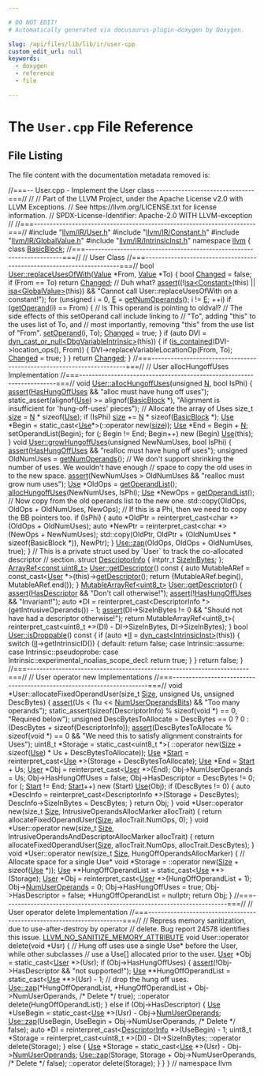 ```yaml
---

# DO NOT EDIT!
# Automatically generated via docusaurus-plugin-doxygen by Doxygen.

slug: /api/files/lib/lib/ir/user-cpp
custom_edit_url: null
keywords:
  - doxygen
  - reference
  - file

---
```





# The `User.cpp` File Reference

<DoxygenPage pluginConfig={pluginConfig}>




## File Listing

The file content with the documentation metadata removed is:

<ProgramListing>

<Link id="l00001" /><CodeLine lineNumber="1"><Highlight kind="comment">//===-- User.cpp - Implement the User class -------------------------------===//</Highlight><Highlight kind="normal"></Highlight></CodeLine>
<Link id="l00002" /><CodeLine lineNumber="2"><Highlight kind="normal"></Highlight><Highlight kind="comment">//</Highlight><Highlight kind="normal"></Highlight></CodeLine>
<Link id="l00003" /><CodeLine lineNumber="3"><Highlight kind="normal"></Highlight><Highlight kind="comment">// Part of the LLVM Project, under the Apache License v2.0 with LLVM Exceptions.</Highlight><Highlight kind="normal"></Highlight></CodeLine>
<Link id="l00004" /><CodeLine lineNumber="4"><Highlight kind="normal"></Highlight><Highlight kind="comment">// See https://llvm.org/LICENSE.txt for license information.</Highlight><Highlight kind="normal"></Highlight></CodeLine>
<Link id="l00005" /><CodeLine lineNumber="5"><Highlight kind="normal"></Highlight><Highlight kind="comment">// SPDX-License-Identifier: Apache-2.0 WITH LLVM-exception</Highlight><Highlight kind="normal"></Highlight></CodeLine>
<Link id="l00006" /><CodeLine lineNumber="6"><Highlight kind="normal"></Highlight><Highlight kind="comment">//</Highlight><Highlight kind="normal"></Highlight></CodeLine>
<Link id="l00007" /><CodeLine lineNumber="7"><Highlight kind="normal"></Highlight><Highlight kind="comment">//===----------------------------------------------------------------------===//</Highlight><Highlight kind="normal"></Highlight></CodeLine>
<Link id="l00008" /><CodeLine lineNumber="8"><Highlight kind="normal"></Highlight></CodeLine>
<Link id="l00009" /><CodeLine lineNumber="9"><Highlight kind="normal"></Highlight><Highlight kind="preprocessor">#include &quot;<a href="/docs/api/files/include/include/llvm/include/llvm/ir/user-h">llvm/IR/User.h</a>&quot;</Highlight><Highlight kind="normal"></Highlight></CodeLine>
<Link id="l00010" /><CodeLine lineNumber="10"><Highlight kind="normal"></Highlight><Highlight kind="preprocessor">#include &quot;<a href="/docs/api/files/include/include/llvm/include/llvm/ir/constant-h">llvm/IR/Constant.h</a>&quot;</Highlight><Highlight kind="normal"></Highlight></CodeLine>
<Link id="l00011" /><CodeLine lineNumber="11"><Highlight kind="normal"></Highlight><Highlight kind="preprocessor">#include &quot;<a href="/docs/api/files/include/include/llvm/include/llvm/ir/globalvalue-h">llvm/IR/GlobalValue.h</a>&quot;</Highlight><Highlight kind="normal"></Highlight></CodeLine>
<Link id="l00012" /><CodeLine lineNumber="12"><Highlight kind="normal"></Highlight><Highlight kind="preprocessor">#include &quot;<a href="/docs/api/files/include/include/llvm/include/llvm/ir/intrinsicinst-h">llvm/IR/IntrinsicInst.h</a>&quot;</Highlight><Highlight kind="normal"></Highlight></CodeLine>
<Link id="l00013" /><CodeLine lineNumber="13"><Highlight kind="normal"></Highlight></CodeLine>
<Link id="l00014" /><CodeLine lineNumber="14"><Highlight kind="normal"></Highlight><Highlight kind="keyword">namespace </Highlight><Highlight kind="normal"><a href="/docs/api/namespaces/llvm">llvm</a> &#123;</Highlight></CodeLine>
<Link id="l00015" /><CodeLine lineNumber="15"><Highlight kind="normal"></Highlight><Highlight kind="keyword">class </Highlight><Highlight kind="normal"><a href="/docs/api/classes/llvm/basicblock">BasicBlock</a>;</Highlight></CodeLine>
<Link id="l00016" /><CodeLine lineNumber="16"><Highlight kind="normal"></Highlight></CodeLine>
<Link id="l00017" /><CodeLine lineNumber="17"><Highlight kind="normal"></Highlight><Highlight kind="comment">//===----------------------------------------------------------------------===//</Highlight><Highlight kind="normal"></Highlight></CodeLine>
<Link id="l00018" /><CodeLine lineNumber="18"><Highlight kind="normal"></Highlight><Highlight kind="comment">//                                 User Class</Highlight><Highlight kind="normal"></Highlight></CodeLine>
<Link id="l00019" /><CodeLine lineNumber="19"><Highlight kind="normal"></Highlight><Highlight kind="comment">//===----------------------------------------------------------------------===//</Highlight><Highlight kind="normal"></Highlight></CodeLine>
<Link id="l00020" /><CodeLine lineNumber="20"><Highlight kind="normal"></Highlight></CodeLine>
<Link id="l00021" /><CodeLine lineNumber="21"><Highlight kind="normal"></Highlight><Highlight kind="keywordtype">bool</Highlight><Highlight kind="normal"> <a href="/docs/api/classes/llvm/user/#a1600c7959045cb6b6a5f5a1d427ec67e">User::replaceUsesOfWith</a>(<a href="/docs/api/classes/llvm/value">Value</a> &#42;From, <a href="/docs/api/classes/llvm/value">Value</a> &#42;To) &#123;</Highlight></CodeLine>
<Link id="l00022" /><CodeLine lineNumber="22"><Highlight kind="normal">  </Highlight><Highlight kind="keywordtype">bool</Highlight><Highlight kind="normal"> <a href="/docs/api/groups/arcopt/#gaa57b1a4e6a1c79233913139635169cf1">Changed</a> = </Highlight><Highlight kind="keyword">false</Highlight><Highlight kind="normal">;</Highlight></CodeLine>
<Link id="l00023" /><CodeLine lineNumber="23"><Highlight kind="normal">  </Highlight><Highlight kind="keywordflow">if</Highlight><Highlight kind="normal"> (From == To) </Highlight><Highlight kind="keywordflow">return</Highlight><Highlight kind="normal"> <a href="/docs/api/groups/arcopt/#gaa57b1a4e6a1c79233913139635169cf1">Changed</a>;   </Highlight><Highlight kind="comment">// Duh what?</Highlight><Highlight kind="normal"></Highlight></CodeLine>
<Link id="l00024" /><CodeLine lineNumber="24"><Highlight kind="normal"></Highlight></CodeLine>
<Link id="l00025" /><CodeLine lineNumber="25"><Highlight kind="normal">  <a href="/docs/api/files/lib/lib/target/lib/target/amdgpu/silowercontrolflow-cpp/#a4868c5d81c5ccc98c47aeab6244346a0">assert</a>((!<a href="/docs/api/namespaces/llvm/#a92ca992e52dddc420f4b069cae06dfbe">isa&lt;Constant&gt;</a>(</Highlight><Highlight kind="keyword">this</Highlight><Highlight kind="normal">) || <a href="/docs/api/namespaces/llvm/#a92ca992e52dddc420f4b069cae06dfbe">isa&lt;GlobalValue&gt;</a>(</Highlight><Highlight kind="keyword">this</Highlight><Highlight kind="normal">)) &amp;&amp;</Highlight></CodeLine>
<Link id="l00026" /><CodeLine lineNumber="26"><Highlight kind="normal">         </Highlight><Highlight kind="stringliteral">&quot;Cannot call User::replaceUsesOfWith on a constant!&quot;</Highlight><Highlight kind="normal">);</Highlight></CodeLine>
<Link id="l00027" /><CodeLine lineNumber="27"><Highlight kind="normal"></Highlight></CodeLine>
<Link id="l00028" /><CodeLine lineNumber="28"><Highlight kind="normal">  </Highlight><Highlight kind="keywordflow">for</Highlight><Highlight kind="normal"> (</Highlight><Highlight kind="keywordtype">unsigned</Highlight><Highlight kind="normal"> i = 0, <a href="/docs/api/files/lib/lib/ir/builtingcs-cpp/#abb2b3a60ccc38a28239e19a1646e0c8a">E</a> = <a href="/docs/api/classes/llvm/user/#addec638786f763d967811b45cb662f1f">getNumOperands</a>(); i != <a href="/docs/api/files/lib/lib/ir/builtingcs-cpp/#abb2b3a60ccc38a28239e19a1646e0c8a">E</a>; ++i)</Highlight></CodeLine>
<Link id="l00029" /><CodeLine lineNumber="29"><Highlight kind="normal">    </Highlight><Highlight kind="keywordflow">if</Highlight><Highlight kind="normal"> (<a href="/docs/api/classes/llvm/user/#aa0a2cb1582d1cec317bd205085469ca1">getOperand</a>(i) == From) &#123;  </Highlight><Highlight kind="comment">// Is This operand is pointing to oldval?</Highlight><Highlight kind="normal"></Highlight></CodeLine>
<Link id="l00030" /><CodeLine lineNumber="30"><Highlight kind="normal">      </Highlight><Highlight kind="comment">// The side effects of this setOperand call include linking to</Highlight><Highlight kind="normal"></Highlight></CodeLine>
<Link id="l00031" /><CodeLine lineNumber="31"><Highlight kind="normal">      </Highlight><Highlight kind="comment">// &quot;To&quot;, adding &quot;this&quot; to the uses list of To, and</Highlight><Highlight kind="normal"></Highlight></CodeLine>
<Link id="l00032" /><CodeLine lineNumber="32"><Highlight kind="normal">      </Highlight><Highlight kind="comment">// most importantly, removing &quot;this&quot; from the use list of &quot;From&quot;.</Highlight><Highlight kind="normal"></Highlight></CodeLine>
<Link id="l00033" /><CodeLine lineNumber="33"><Highlight kind="normal">      <a href="/docs/api/classes/llvm/user/#a5fa9b8e1842b354f64c1ba6be0a4a17f">setOperand</a>(i, To);</Highlight></CodeLine>
<Link id="l00034" /><CodeLine lineNumber="34"><Highlight kind="normal">      <a href="/docs/api/groups/arcopt/#gaa57b1a4e6a1c79233913139635169cf1">Changed</a> = </Highlight><Highlight kind="keyword">true</Highlight><Highlight kind="normal">;</Highlight></CodeLine>
<Link id="l00035" /><CodeLine lineNumber="35"><Highlight kind="normal">    &#125;</Highlight></CodeLine>
<Link id="l00036" /><CodeLine lineNumber="36"><Highlight kind="normal">  </Highlight><Highlight kind="keywordflow">if</Highlight><Highlight kind="normal"> (</Highlight><Highlight kind="keyword">auto</Highlight><Highlight kind="normal"> DVI = <a href="/docs/api/namespaces/llvm/#a5f6182886dc2f96c204299e92c1565d5">dyn&#95;cast&#95;or&#95;null&lt;DbgVariableIntrinsic&gt;</a>(</Highlight><Highlight kind="keyword">this</Highlight><Highlight kind="normal">)) &#123;</Highlight></CodeLine>
<Link id="l00037" /><CodeLine lineNumber="37"><Highlight kind="normal">    </Highlight><Highlight kind="keywordflow">if</Highlight><Highlight kind="normal"> (<a href="/docs/api/namespaces/llvm/#acd1cd968cb420c82d70926920fcdc7d7">is&#95;contained</a>(DVI-&gt;location&#95;ops(), From)) &#123;</Highlight></CodeLine>
<Link id="l00038" /><CodeLine lineNumber="38"><Highlight kind="normal">      DVI-&gt;replaceVariableLocationOp(From, To);</Highlight></CodeLine>
<Link id="l00039" /><CodeLine lineNumber="39"><Highlight kind="normal">      <a href="/docs/api/groups/arcopt/#gaa57b1a4e6a1c79233913139635169cf1">Changed</a> = </Highlight><Highlight kind="keyword">true</Highlight><Highlight kind="normal">;</Highlight></CodeLine>
<Link id="l00040" /><CodeLine lineNumber="40"><Highlight kind="normal">    &#125;</Highlight></CodeLine>
<Link id="l00041" /><CodeLine lineNumber="41"><Highlight kind="normal">  &#125;</Highlight></CodeLine>
<Link id="l00042" /><CodeLine lineNumber="42"><Highlight kind="normal"></Highlight></CodeLine>
<Link id="l00043" /><CodeLine lineNumber="43"><Highlight kind="normal">  </Highlight><Highlight kind="keywordflow">return</Highlight><Highlight kind="normal"> <a href="/docs/api/groups/arcopt/#gaa57b1a4e6a1c79233913139635169cf1">Changed</a>;</Highlight></CodeLine>
<Link id="l00044" /><CodeLine lineNumber="44"><Highlight kind="normal">&#125;</Highlight></CodeLine>
<Link id="l00045" /><CodeLine lineNumber="45"><Highlight kind="normal"></Highlight></CodeLine>
<Link id="l00046" /><CodeLine lineNumber="46"><Highlight kind="normal"></Highlight><Highlight kind="comment">//===----------------------------------------------------------------------===//</Highlight><Highlight kind="normal"></Highlight></CodeLine>
<Link id="l00047" /><CodeLine lineNumber="47"><Highlight kind="normal"></Highlight><Highlight kind="comment">//                         User allocHungoffUses Implementation</Highlight><Highlight kind="normal"></Highlight></CodeLine>
<Link id="l00048" /><CodeLine lineNumber="48"><Highlight kind="normal"></Highlight><Highlight kind="comment">//===----------------------------------------------------------------------===//</Highlight><Highlight kind="normal"></Highlight></CodeLine>
<Link id="l00049" /><CodeLine lineNumber="49"><Highlight kind="normal"></Highlight></CodeLine>
<Link id="l00050" /><CodeLine lineNumber="50"><Highlight kind="normal"></Highlight><Highlight kind="keywordtype">void</Highlight><Highlight kind="normal"> <a href="/docs/api/classes/llvm/user/#a1f1febd65726339f65bf604c66f908c0">User::allocHungoffUses</a>(</Highlight><Highlight kind="keywordtype">unsigned</Highlight><Highlight kind="normal"> <a href="/docs/api/files/lib/lib/support/regcomp-c/#a0240ac851181b84ac374872dc5434ee4">N</a>, </Highlight><Highlight kind="keywordtype">bool</Highlight><Highlight kind="normal"> IsPhi) &#123;</Highlight></CodeLine>
<Link id="l00051" /><CodeLine lineNumber="51"><Highlight kind="normal">  <a href="/docs/api/files/lib/lib/target/lib/target/amdgpu/silowercontrolflow-cpp/#a4868c5d81c5ccc98c47aeab6244346a0">assert</a>(<a href="/docs/api/classes/llvm/value/#abe68086704afcf3325b6b9b14ca4b625">HasHungOffUses</a> &amp;&amp; </Highlight><Highlight kind="stringliteral">&quot;alloc must have hung off uses&quot;</Highlight><Highlight kind="normal">);</Highlight></CodeLine>
<Link id="l00052" /><CodeLine lineNumber="52"><Highlight kind="normal"></Highlight></CodeLine>
<Link id="l00053" /><CodeLine lineNumber="53"><Highlight kind="normal">  </Highlight><Highlight kind="keyword">static&#95;assert</Highlight><Highlight kind="normal">(</Highlight><Highlight kind="keyword">alignof</Highlight><Highlight kind="normal">(<a href="/docs/api/namespaces/llvm/rdf/#abd774f5d3a81e00ffb690f4f5c0c82cf">Use</a>) &gt;= </Highlight><Highlight kind="keyword">alignof</Highlight><Highlight kind="normal">(<a href="/docs/api/namespaces/llvm/isd/#a22ea9cec080dd5f4f47ba234c2f59110a8472e46f9e4db168c5610ecdfb05dbaf">BasicBlock</a> &#42;),</Highlight></CodeLine>
<Link id="l00054" /><CodeLine lineNumber="54"><Highlight kind="normal">                </Highlight><Highlight kind="stringliteral">&quot;Alignment is insufficient for &#39;hung-off-uses&#39; pieces&quot;</Highlight><Highlight kind="normal">);</Highlight></CodeLine>
<Link id="l00055" /><CodeLine lineNumber="55"><Highlight kind="normal"></Highlight></CodeLine>
<Link id="l00056" /><CodeLine lineNumber="56"><Highlight kind="normal">  </Highlight><Highlight kind="comment">// Allocate the array of Uses</Highlight><Highlight kind="normal"></Highlight></CodeLine>
<Link id="l00057" /><CodeLine lineNumber="57"><Highlight kind="normal">  </Highlight><Highlight kind="keywordtype">size&#95;t</Highlight><Highlight kind="normal"> <a href="/docs/api/files/lib/lib/target/lib/target/nvptx/nvvmreflect-cpp/#ac934769d93af95250952646a3829df4c">size</a> = <a href="/docs/api/files/lib/lib/support/regcomp-c/#a0240ac851181b84ac374872dc5434ee4">N</a> &#42; </Highlight><Highlight kind="keyword">sizeof</Highlight><Highlight kind="normal">(<a href="/docs/api/namespaces/llvm/rdf/#abd774f5d3a81e00ffb690f4f5c0c82cf">Use</a>);</Highlight></CodeLine>
<Link id="l00058" /><CodeLine lineNumber="58"><Highlight kind="normal">  </Highlight><Highlight kind="keywordflow">if</Highlight><Highlight kind="normal"> (IsPhi)</Highlight></CodeLine>
<Link id="l00059" /><CodeLine lineNumber="59"><Highlight kind="normal">    <a href="/docs/api/files/lib/lib/target/lib/target/nvptx/nvvmreflect-cpp/#ac934769d93af95250952646a3829df4c">size</a> += <a href="/docs/api/files/lib/lib/support/regcomp-c/#a0240ac851181b84ac374872dc5434ee4">N</a> &#42; </Highlight><Highlight kind="keyword">sizeof</Highlight><Highlight kind="normal">(<a href="/docs/api/namespaces/llvm/isd/#a22ea9cec080dd5f4f47ba234c2f59110a8472e46f9e4db168c5610ecdfb05dbaf">BasicBlock</a> &#42;);</Highlight></CodeLine>
<Link id="l00060" /><CodeLine lineNumber="60"><Highlight kind="normal">  <a href="/docs/api/namespaces/llvm/rdf/#abd774f5d3a81e00ffb690f4f5c0c82cf">Use</a> &#42;Begin = </Highlight><Highlight kind="keyword">static&#95;cast&lt;</Highlight><Highlight kind="normal"><a href="/docs/api/namespaces/llvm/rdf/#abd774f5d3a81e00ffb690f4f5c0c82cf">Use</a>&#42;</Highlight><Highlight kind="keyword">&gt;</Highlight><Highlight kind="normal">(::operator </Highlight><Highlight kind="keyword">new</Highlight><Highlight kind="normal">(<a href="/docs/api/files/lib/lib/target/lib/target/nvptx/nvvmreflect-cpp/#ac934769d93af95250952646a3829df4c">size</a>));</Highlight></CodeLine>
<Link id="l00061" /><CodeLine lineNumber="61"><Highlight kind="normal">  <a href="/docs/api/namespaces/llvm/rdf/#abd774f5d3a81e00ffb690f4f5c0c82cf">Use</a> &#42;End = Begin + <a href="/docs/api/files/lib/lib/support/regcomp-c/#a0240ac851181b84ac374872dc5434ee4">N</a>;</Highlight></CodeLine>
<Link id="l00062" /><CodeLine lineNumber="62"><Highlight kind="normal">  setOperandList(Begin);</Highlight></CodeLine>
<Link id="l00063" /><CodeLine lineNumber="63"><Highlight kind="normal">  </Highlight><Highlight kind="keywordflow">for</Highlight><Highlight kind="normal"> (; Begin != End; Begin++)</Highlight></CodeLine>
<Link id="l00064" /><CodeLine lineNumber="64"><Highlight kind="normal">    </Highlight><Highlight kind="keyword">new</Highlight><Highlight kind="normal"> (Begin) <a href="/docs/api/namespaces/llvm/rdf/#abd774f5d3a81e00ffb690f4f5c0c82cf">Use</a>(</Highlight><Highlight kind="keyword">this</Highlight><Highlight kind="normal">);</Highlight></CodeLine>
<Link id="l00065" /><CodeLine lineNumber="65"><Highlight kind="normal">&#125;</Highlight></CodeLine>
<Link id="l00066" /><CodeLine lineNumber="66"><Highlight kind="normal"></Highlight></CodeLine>
<Link id="l00067" /><CodeLine lineNumber="67"><Highlight kind="normal"></Highlight><Highlight kind="keywordtype">void</Highlight><Highlight kind="normal"> <a href="/docs/api/classes/llvm/user/#af834e5d5dd096241c0bcc01c5a9c0902">User::growHungoffUses</a>(</Highlight><Highlight kind="keywordtype">unsigned</Highlight><Highlight kind="normal"> NewNumUses, </Highlight><Highlight kind="keywordtype">bool</Highlight><Highlight kind="normal"> IsPhi) &#123;</Highlight></CodeLine>
<Link id="l00068" /><CodeLine lineNumber="68"><Highlight kind="normal">  <a href="/docs/api/files/lib/lib/target/lib/target/amdgpu/silowercontrolflow-cpp/#a4868c5d81c5ccc98c47aeab6244346a0">assert</a>(<a href="/docs/api/classes/llvm/value/#abe68086704afcf3325b6b9b14ca4b625">HasHungOffUses</a> &amp;&amp; </Highlight><Highlight kind="stringliteral">&quot;realloc must have hung off uses&quot;</Highlight><Highlight kind="normal">);</Highlight></CodeLine>
<Link id="l00069" /><CodeLine lineNumber="69"><Highlight kind="normal"></Highlight></CodeLine>
<Link id="l00070" /><CodeLine lineNumber="70"><Highlight kind="normal">  </Highlight><Highlight kind="keywordtype">unsigned</Highlight><Highlight kind="normal"> OldNumUses = <a href="/docs/api/classes/llvm/user/#addec638786f763d967811b45cb662f1f">getNumOperands</a>();</Highlight></CodeLine>
<Link id="l00071" /><CodeLine lineNumber="71"><Highlight kind="normal"></Highlight></CodeLine>
<Link id="l00072" /><CodeLine lineNumber="72"><Highlight kind="normal">  </Highlight><Highlight kind="comment">// We don&#39;t support shrinking the number of uses.  We wouldn&#39;t have enough</Highlight><Highlight kind="normal"></Highlight></CodeLine>
<Link id="l00073" /><CodeLine lineNumber="73"><Highlight kind="normal">  </Highlight><Highlight kind="comment">// space to copy the old uses in to the new space.</Highlight><Highlight kind="normal"></Highlight></CodeLine>
<Link id="l00074" /><CodeLine lineNumber="74"><Highlight kind="normal">  <a href="/docs/api/files/lib/lib/target/lib/target/amdgpu/silowercontrolflow-cpp/#a4868c5d81c5ccc98c47aeab6244346a0">assert</a>(NewNumUses &gt; OldNumUses &amp;&amp; </Highlight><Highlight kind="stringliteral">&quot;realloc must grow num uses&quot;</Highlight><Highlight kind="normal">);</Highlight></CodeLine>
<Link id="l00075" /><CodeLine lineNumber="75"><Highlight kind="normal"></Highlight></CodeLine>
<Link id="l00076" /><CodeLine lineNumber="76"><Highlight kind="normal">  <a href="/docs/api/namespaces/llvm/rdf/#abd774f5d3a81e00ffb690f4f5c0c82cf">Use</a> &#42;OldOps = <a href="/docs/api/classes/llvm/user/#a024c7e10ce431a93ffdb4e5e6401e0be">getOperandList</a>();</Highlight></CodeLine>
<Link id="l00077" /><CodeLine lineNumber="77"><Highlight kind="normal">  <a href="/docs/api/classes/llvm/user/#a1f1febd65726339f65bf604c66f908c0">allocHungoffUses</a>(NewNumUses, IsPhi);</Highlight></CodeLine>
<Link id="l00078" /><CodeLine lineNumber="78"><Highlight kind="normal">  <a href="/docs/api/namespaces/llvm/rdf/#abd774f5d3a81e00ffb690f4f5c0c82cf">Use</a> &#42;NewOps = <a href="/docs/api/classes/llvm/user/#a024c7e10ce431a93ffdb4e5e6401e0be">getOperandList</a>();</Highlight></CodeLine>
<Link id="l00079" /><CodeLine lineNumber="79"><Highlight kind="normal"></Highlight></CodeLine>
<Link id="l00080" /><CodeLine lineNumber="80"><Highlight kind="normal">  </Highlight><Highlight kind="comment">// Now copy from the old operands list to the new one.</Highlight><Highlight kind="normal"></Highlight></CodeLine>
<Link id="l00081" /><CodeLine lineNumber="81"><Highlight kind="normal">  std::copy(OldOps, OldOps + OldNumUses, NewOps);</Highlight></CodeLine>
<Link id="l00082" /><CodeLine lineNumber="82"><Highlight kind="normal"></Highlight></CodeLine>
<Link id="l00083" /><CodeLine lineNumber="83"><Highlight kind="normal">  </Highlight><Highlight kind="comment">// If this is a Phi, then we need to copy the BB pointers too.</Highlight><Highlight kind="normal"></Highlight></CodeLine>
<Link id="l00084" /><CodeLine lineNumber="84"><Highlight kind="normal">  </Highlight><Highlight kind="keywordflow">if</Highlight><Highlight kind="normal"> (IsPhi) &#123;</Highlight></CodeLine>
<Link id="l00085" /><CodeLine lineNumber="85"><Highlight kind="normal">    </Highlight><Highlight kind="keyword">auto</Highlight><Highlight kind="normal"> &#42;OldPtr = </Highlight><Highlight kind="keyword">reinterpret&#95;cast&lt;</Highlight><Highlight kind="keywordtype">char</Highlight><Highlight kind="normal"> &#42;</Highlight><Highlight kind="keyword">&gt;</Highlight><Highlight kind="normal">(OldOps + OldNumUses);</Highlight></CodeLine>
<Link id="l00086" /><CodeLine lineNumber="86"><Highlight kind="normal">    </Highlight><Highlight kind="keyword">auto</Highlight><Highlight kind="normal"> &#42;NewPtr = </Highlight><Highlight kind="keyword">reinterpret&#95;cast&lt;</Highlight><Highlight kind="keywordtype">char</Highlight><Highlight kind="normal"> &#42;</Highlight><Highlight kind="keyword">&gt;</Highlight><Highlight kind="normal">(NewOps + NewNumUses);</Highlight></CodeLine>
<Link id="l00087" /><CodeLine lineNumber="87"><Highlight kind="normal">    std::copy(OldPtr, OldPtr + (OldNumUses &#42; </Highlight><Highlight kind="keyword">sizeof</Highlight><Highlight kind="normal">(BasicBlock &#42;)), NewPtr);</Highlight></CodeLine>
<Link id="l00088" /><CodeLine lineNumber="88"><Highlight kind="normal">  &#125;</Highlight></CodeLine>
<Link id="l00089" /><CodeLine lineNumber="89"><Highlight kind="normal">  <a href="/docs/api/classes/llvm/use/#a017fb8dfaf7591379bf7596ce0f196eb">Use::zap</a>(OldOps, OldOps + OldNumUses, </Highlight><Highlight kind="keyword">true</Highlight><Highlight kind="normal">);</Highlight></CodeLine>
<Link id="l00090" /><CodeLine lineNumber="90"><Highlight kind="normal">&#125;</Highlight></CodeLine>
<Link id="l00091" /><CodeLine lineNumber="91"><Highlight kind="normal"></Highlight></CodeLine>
<Link id="l00092" /><CodeLine lineNumber="92"><Highlight kind="normal"></Highlight></CodeLine>
<Link id="l00093" /><CodeLine lineNumber="93"><Highlight kind="normal"></Highlight><Highlight kind="comment">// This is a private struct used by &#96;User&#96; to track the co-allocated descriptor</Highlight><Highlight kind="normal"></Highlight></CodeLine>
<Link id="l00094" /><CodeLine lineNumber="94"><Highlight kind="normal"></Highlight><Highlight kind="comment">// section.</Highlight><Highlight kind="normal"></Highlight></CodeLine>
<Link id="l00095" /><CodeLine lineNumber="95"><Highlight kind="normal"></Highlight><Highlight kind="keyword">struct </Highlight><Highlight kind="normal"><a href="/docs/api/structs/llvm/descriptorinfo">DescriptorInfo</a> &#123;</Highlight></CodeLine>
<Link id="l00096" /><CodeLine lineNumber="96"><Highlight kind="normal">  intptr&#95;t <a href="/docs/api/structs/llvm/descriptorinfo/#a87112c664e8508aa7fca39c810cd4229">SizeInBytes</a>;</Highlight></CodeLine>
<Link id="l00097" /><CodeLine lineNumber="97"><Highlight kind="normal">&#125;;</Highlight></CodeLine>
<Link id="l00098" /><CodeLine lineNumber="98"><Highlight kind="normal"></Highlight></CodeLine>
<Link id="l00099" /><CodeLine lineNumber="99"><Highlight kind="normal"><a href="/docs/api/classes/llvm/arrayref">ArrayRef&lt;const uint8&#95;t&gt;</a> <a href="/docs/api/classes/llvm/user/#a0d4a83cd78f12aa1ab452c4d94b9cb7b">User::getDescriptor</a>()</Highlight><Highlight kind="keyword"> const </Highlight><Highlight kind="normal">&#123;</Highlight></CodeLine>
<Link id="l00100" /><CodeLine lineNumber="100"><Highlight kind="normal">  </Highlight><Highlight kind="keyword">auto</Highlight><Highlight kind="normal"> MutableARef = </Highlight><Highlight kind="keyword">const&#95;cast&lt;</Highlight><Highlight kind="normal"><a href="/docs/api/classes/llvm/user/#a282fa3e9586425313e0a954c18deee15">User</a> &#42;</Highlight><Highlight kind="keyword">&gt;</Highlight><Highlight kind="normal">(</Highlight><Highlight kind="keyword">this</Highlight><Highlight kind="normal">)-&gt;<a href="/docs/api/classes/llvm/user/#a0d4a83cd78f12aa1ab452c4d94b9cb7b">getDescriptor</a>();</Highlight></CodeLine>
<Link id="l00101" /><CodeLine lineNumber="101"><Highlight kind="normal">  </Highlight><Highlight kind="keywordflow">return</Highlight><Highlight kind="normal"> &#123;MutableARef.begin(), MutableARef.end()&#125;;</Highlight></CodeLine>
<Link id="l00102" /><CodeLine lineNumber="102"><Highlight kind="normal">&#125;</Highlight></CodeLine>
<Link id="l00103" /><CodeLine lineNumber="103"><Highlight kind="normal"></Highlight></CodeLine>
<Link id="l00104" /><CodeLine lineNumber="104"><Highlight kind="normal"><a href="/docs/api/classes/llvm/mutablearrayref">MutableArrayRef&lt;uint8&#95;t&gt;</a> <a href="/docs/api/classes/llvm/user/#a0d4a83cd78f12aa1ab452c4d94b9cb7b">User::getDescriptor</a>() &#123;</Highlight></CodeLine>
<Link id="l00105" /><CodeLine lineNumber="105"><Highlight kind="normal">  <a href="/docs/api/files/lib/lib/target/lib/target/amdgpu/silowercontrolflow-cpp/#a4868c5d81c5ccc98c47aeab6244346a0">assert</a>(<a href="/docs/api/classes/llvm/value/#ae534948f447c9e41a6890b01a8c13f0a">HasDescriptor</a> &amp;&amp; </Highlight><Highlight kind="stringliteral">&quot;Don&#39;t call otherwise!&quot;</Highlight><Highlight kind="normal">);</Highlight></CodeLine>
<Link id="l00106" /><CodeLine lineNumber="106"><Highlight kind="normal">  <a href="/docs/api/files/lib/lib/target/lib/target/amdgpu/silowercontrolflow-cpp/#a4868c5d81c5ccc98c47aeab6244346a0">assert</a>(!<a href="/docs/api/classes/llvm/value/#abe68086704afcf3325b6b9b14ca4b625">HasHungOffUses</a> &amp;&amp; </Highlight><Highlight kind="stringliteral">&quot;Invariant!&quot;</Highlight><Highlight kind="normal">);</Highlight></CodeLine>
<Link id="l00107" /><CodeLine lineNumber="107"><Highlight kind="normal"></Highlight></CodeLine>
<Link id="l00108" /><CodeLine lineNumber="108"><Highlight kind="normal">  </Highlight><Highlight kind="keyword">auto</Highlight><Highlight kind="normal"> &#42;DI = </Highlight><Highlight kind="keyword">reinterpret&#95;cast&lt;</Highlight><Highlight kind="normal">DescriptorInfo &#42;</Highlight><Highlight kind="keyword">&gt;</Highlight><Highlight kind="normal">(getIntrusiveOperands()) - 1;</Highlight></CodeLine>
<Link id="l00109" /><CodeLine lineNumber="109"><Highlight kind="normal">  <a href="/docs/api/files/lib/lib/target/lib/target/amdgpu/silowercontrolflow-cpp/#a4868c5d81c5ccc98c47aeab6244346a0">assert</a>(DI-&gt;SizeInBytes != 0 &amp;&amp; </Highlight><Highlight kind="stringliteral">&quot;Should not have had a descriptor otherwise!&quot;</Highlight><Highlight kind="normal">);</Highlight></CodeLine>
<Link id="l00110" /><CodeLine lineNumber="110"><Highlight kind="normal"></Highlight></CodeLine>
<Link id="l00111" /><CodeLine lineNumber="111"><Highlight kind="normal">  </Highlight><Highlight kind="keywordflow">return</Highlight><Highlight kind="normal"> MutableArrayRef&lt;uint8&#95;t&gt;(</Highlight></CodeLine>
<Link id="l00112" /><CodeLine lineNumber="112"><Highlight kind="normal">      </Highlight><Highlight kind="keyword">reinterpret&#95;cast&lt;</Highlight><Highlight kind="normal">uint8&#95;t &#42;</Highlight><Highlight kind="keyword">&gt;</Highlight><Highlight kind="normal">(DI) - DI-&gt;SizeInBytes, DI-&gt;SizeInBytes);</Highlight></CodeLine>
<Link id="l00113" /><CodeLine lineNumber="113"><Highlight kind="normal">&#125;</Highlight></CodeLine>
<Link id="l00114" /><CodeLine lineNumber="114"><Highlight kind="normal"></Highlight></CodeLine>
<Link id="l00115" /><CodeLine lineNumber="115"><Highlight kind="normal"></Highlight><Highlight kind="keywordtype">bool</Highlight><Highlight kind="normal"> <a href="/docs/api/classes/llvm/user/#af6a49991304b167c94f4a9756d3fd48f">User::isDroppable</a>()</Highlight><Highlight kind="keyword"> const </Highlight><Highlight kind="normal">&#123;</Highlight></CodeLine>
<Link id="l00116" /><CodeLine lineNumber="116"><Highlight kind="normal">  </Highlight><Highlight kind="keywordflow">if</Highlight><Highlight kind="normal"> (</Highlight><Highlight kind="keyword">auto</Highlight><Highlight kind="normal"> &#42;<a href="/docs/api/files/lib/lib/target/lib/target/nvptx/nvvmintrrange-cpp/#ac5804672fc0850438d63caec770647f8">II</a> = <a href="/docs/api/namespaces/llvm/#a22eeee01734061ac1b31ccd994c49eef">dyn&#95;cast&lt;IntrinsicInst&gt;</a>(</Highlight><Highlight kind="keyword">this</Highlight><Highlight kind="normal">)) &#123;</Highlight></CodeLine>
<Link id="l00117" /><CodeLine lineNumber="117"><Highlight kind="normal">    </Highlight><Highlight kind="keywordflow">switch</Highlight><Highlight kind="normal"> (<a href="/docs/api/files/lib/lib/target/lib/target/nvptx/nvvmintrrange-cpp/#ac5804672fc0850438d63caec770647f8">II</a>-&gt;getIntrinsicID()) &#123;</Highlight></CodeLine>
<Link id="l00118" /><CodeLine lineNumber="118"><Highlight kind="normal">    </Highlight><Highlight kind="keywordflow">default</Highlight><Highlight kind="normal">:</Highlight></CodeLine>
<Link id="l00119" /><CodeLine lineNumber="119"><Highlight kind="normal">      </Highlight><Highlight kind="keywordflow">return</Highlight><Highlight kind="normal"> </Highlight><Highlight kind="keyword">false</Highlight><Highlight kind="normal">;</Highlight></CodeLine>
<Link id="l00120" /><CodeLine lineNumber="120"><Highlight kind="normal">    </Highlight><Highlight kind="keywordflow">case</Highlight><Highlight kind="normal"> Intrinsic::assume:</Highlight></CodeLine>
<Link id="l00121" /><CodeLine lineNumber="121"><Highlight kind="normal">    </Highlight><Highlight kind="keywordflow">case</Highlight><Highlight kind="normal"> Intrinsic::pseudoprobe:</Highlight></CodeLine>
<Link id="l00122" /><CodeLine lineNumber="122"><Highlight kind="normal">    </Highlight><Highlight kind="keywordflow">case</Highlight><Highlight kind="normal"> Intrinsic::experimental&#95;noalias&#95;scope&#95;decl:</Highlight></CodeLine>
<Link id="l00123" /><CodeLine lineNumber="123"><Highlight kind="normal">      </Highlight><Highlight kind="keywordflow">return</Highlight><Highlight kind="normal"> </Highlight><Highlight kind="keyword">true</Highlight><Highlight kind="normal">;</Highlight></CodeLine>
<Link id="l00124" /><CodeLine lineNumber="124"><Highlight kind="normal">    &#125;</Highlight></CodeLine>
<Link id="l00125" /><CodeLine lineNumber="125"><Highlight kind="normal">  &#125;</Highlight></CodeLine>
<Link id="l00126" /><CodeLine lineNumber="126"><Highlight kind="normal">  </Highlight><Highlight kind="keywordflow">return</Highlight><Highlight kind="normal"> </Highlight><Highlight kind="keyword">false</Highlight><Highlight kind="normal">;</Highlight></CodeLine>
<Link id="l00127" /><CodeLine lineNumber="127"><Highlight kind="normal">&#125;</Highlight></CodeLine>
<Link id="l00128" /><CodeLine lineNumber="128"><Highlight kind="normal"></Highlight></CodeLine>
<Link id="l00129" /><CodeLine lineNumber="129"><Highlight kind="normal"></Highlight><Highlight kind="comment">//===----------------------------------------------------------------------===//</Highlight><Highlight kind="normal"></Highlight></CodeLine>
<Link id="l00130" /><CodeLine lineNumber="130"><Highlight kind="normal"></Highlight><Highlight kind="comment">//                         User operator new Implementations</Highlight><Highlight kind="normal"></Highlight></CodeLine>
<Link id="l00131" /><CodeLine lineNumber="131"><Highlight kind="normal"></Highlight><Highlight kind="comment">//===----------------------------------------------------------------------===//</Highlight><Highlight kind="normal"></Highlight></CodeLine>
<Link id="l00132" /><CodeLine lineNumber="132"><Highlight kind="normal"></Highlight></CodeLine>
<Link id="l00133" /><CodeLine lineNumber="133"><Highlight kind="normal"></Highlight><Highlight kind="keywordtype">void</Highlight><Highlight kind="normal"> &#42;User::allocateFixedOperandUser(</Highlight><Highlight kind="keywordtype">size&#95;t</Highlight><Highlight kind="normal"> <a href="/docs/api/files/lib/lib/analysis/inlineorder-cpp/#a7ee6f0cb51c3b9056199e9a0001fe8c3a6f6cb72d544962fa333e2e34ce64f719">Size</a>, </Highlight><Highlight kind="keywordtype">unsigned</Highlight><Highlight kind="normal"> Us,</Highlight></CodeLine>
<Link id="l00134" /><CodeLine lineNumber="134"><Highlight kind="normal">                                     </Highlight><Highlight kind="keywordtype">unsigned</Highlight><Highlight kind="normal"> DescBytes) &#123;</Highlight></CodeLine>
<Link id="l00135" /><CodeLine lineNumber="135"><Highlight kind="normal">  <a href="/docs/api/files/lib/lib/target/lib/target/amdgpu/silowercontrolflow-cpp/#a4868c5d81c5ccc98c47aeab6244346a0">assert</a>(Us &lt; (1u &lt;&lt; <a href="/docs/api/classes/llvm/value/#a19833a77591e9d860373ab7fc4793044a6050aee72ddd23b6d91ec3f126679fec">NumUserOperandsBits</a>) &amp;&amp; </Highlight><Highlight kind="stringliteral">&quot;Too many operands&quot;</Highlight><Highlight kind="normal">);</Highlight></CodeLine>
<Link id="l00136" /><CodeLine lineNumber="136"><Highlight kind="normal"></Highlight></CodeLine>
<Link id="l00137" /><CodeLine lineNumber="137"><Highlight kind="normal">  </Highlight><Highlight kind="keyword">static&#95;assert</Highlight><Highlight kind="normal">(</Highlight><Highlight kind="keyword">sizeof</Highlight><Highlight kind="normal">(DescriptorInfo) % </Highlight><Highlight kind="keyword">sizeof</Highlight><Highlight kind="normal">(</Highlight><Highlight kind="keywordtype">void</Highlight><Highlight kind="normal"> &#42;) == 0, </Highlight><Highlight kind="stringliteral">&quot;Required below&quot;</Highlight><Highlight kind="normal">);</Highlight></CodeLine>
<Link id="l00138" /><CodeLine lineNumber="138"><Highlight kind="normal"></Highlight></CodeLine>
<Link id="l00139" /><CodeLine lineNumber="139"><Highlight kind="normal">  </Highlight><Highlight kind="keywordtype">unsigned</Highlight><Highlight kind="normal"> DescBytesToAllocate =</Highlight></CodeLine>
<Link id="l00140" /><CodeLine lineNumber="140"><Highlight kind="normal">      DescBytes == 0 ? 0 : (DescBytes + </Highlight><Highlight kind="keyword">sizeof</Highlight><Highlight kind="normal">(DescriptorInfo));</Highlight></CodeLine>
<Link id="l00141" /><CodeLine lineNumber="141"><Highlight kind="normal">  <a href="/docs/api/files/lib/lib/target/lib/target/amdgpu/silowercontrolflow-cpp/#a4868c5d81c5ccc98c47aeab6244346a0">assert</a>(DescBytesToAllocate % </Highlight><Highlight kind="keyword">sizeof</Highlight><Highlight kind="normal">(</Highlight><Highlight kind="keywordtype">void</Highlight><Highlight kind="normal"> &#42;) == 0 &amp;&amp;</Highlight></CodeLine>
<Link id="l00142" /><CodeLine lineNumber="142"><Highlight kind="normal">         </Highlight><Highlight kind="stringliteral">&quot;We need this to satisfy alignment constraints for Uses&quot;</Highlight><Highlight kind="normal">);</Highlight></CodeLine>
<Link id="l00143" /><CodeLine lineNumber="143"><Highlight kind="normal"></Highlight></CodeLine>
<Link id="l00144" /><CodeLine lineNumber="144"><Highlight kind="normal">  uint8&#95;t &#42;Storage = </Highlight><Highlight kind="keyword">static&#95;cast&lt;</Highlight><Highlight kind="normal">uint8&#95;t &#42;</Highlight><Highlight kind="keyword">&gt;</Highlight><Highlight kind="normal">(</Highlight></CodeLine>
<Link id="l00145" /><CodeLine lineNumber="145"><Highlight kind="normal">      ::operator </Highlight><Highlight kind="keyword">new</Highlight><Highlight kind="normal">(<a href="/docs/api/files/lib/lib/analysis/inlineorder-cpp/#a7ee6f0cb51c3b9056199e9a0001fe8c3a6f6cb72d544962fa333e2e34ce64f719">Size</a> + </Highlight><Highlight kind="keyword">sizeof</Highlight><Highlight kind="normal">(<a href="/docs/api/namespaces/llvm/rdf/#abd774f5d3a81e00ffb690f4f5c0c82cf">Use</a>) &#42; Us + DescBytesToAllocate));</Highlight></CodeLine>
<Link id="l00146" /><CodeLine lineNumber="146"><Highlight kind="normal">  <a href="/docs/api/namespaces/llvm/rdf/#abd774f5d3a81e00ffb690f4f5c0c82cf">Use</a> &#42;<a href="/docs/api/namespaces/llvm/memprof/#abee3ddc7c6eb611a3b96fb69489c81caaa6122a65eaa676f700ae68d393054a37">Start</a> = </Highlight><Highlight kind="keyword">reinterpret&#95;cast&lt;</Highlight><Highlight kind="normal"><a href="/docs/api/namespaces/llvm/rdf/#abd774f5d3a81e00ffb690f4f5c0c82cf">Use</a> &#42;</Highlight><Highlight kind="keyword">&gt;</Highlight><Highlight kind="normal">(Storage + DescBytesToAllocate);</Highlight></CodeLine>
<Link id="l00147" /><CodeLine lineNumber="147"><Highlight kind="normal">  <a href="/docs/api/namespaces/llvm/rdf/#abd774f5d3a81e00ffb690f4f5c0c82cf">Use</a> &#42;End = <a href="/docs/api/namespaces/llvm/memprof/#abee3ddc7c6eb611a3b96fb69489c81caaa6122a65eaa676f700ae68d393054a37">Start</a> + Us;</Highlight></CodeLine>
<Link id="l00148" /><CodeLine lineNumber="148"><Highlight kind="normal">  <a href="/docs/api/classes/llvm/user/#a282fa3e9586425313e0a954c18deee15">User</a> &#42;Obj = </Highlight><Highlight kind="keyword">reinterpret&#95;cast&lt;</Highlight><Highlight kind="normal"><a href="/docs/api/classes/llvm/user/#a282fa3e9586425313e0a954c18deee15">User</a> &#42;</Highlight><Highlight kind="keyword">&gt;</Highlight><Highlight kind="normal">(End);</Highlight></CodeLine>
<Link id="l00149" /><CodeLine lineNumber="149"><Highlight kind="normal">  Obj-&gt;NumUserOperands = Us;</Highlight></CodeLine>
<Link id="l00150" /><CodeLine lineNumber="150"><Highlight kind="normal">  Obj-&gt;HasHungOffUses = </Highlight><Highlight kind="keyword">false</Highlight><Highlight kind="normal">;</Highlight></CodeLine>
<Link id="l00151" /><CodeLine lineNumber="151"><Highlight kind="normal">  Obj-&gt;HasDescriptor = DescBytes != 0;</Highlight></CodeLine>
<Link id="l00152" /><CodeLine lineNumber="152"><Highlight kind="normal">  </Highlight><Highlight kind="keywordflow">for</Highlight><Highlight kind="normal"> (; <a href="/docs/api/namespaces/llvm/memprof/#abee3ddc7c6eb611a3b96fb69489c81caaa6122a65eaa676f700ae68d393054a37">Start</a> != End; <a href="/docs/api/namespaces/llvm/memprof/#abee3ddc7c6eb611a3b96fb69489c81caaa6122a65eaa676f700ae68d393054a37">Start</a>++)</Highlight></CodeLine>
<Link id="l00153" /><CodeLine lineNumber="153"><Highlight kind="normal">    </Highlight><Highlight kind="keyword">new</Highlight><Highlight kind="normal"> (Start) <a href="/docs/api/namespaces/llvm/rdf/#abd774f5d3a81e00ffb690f4f5c0c82cf">Use</a>(Obj);</Highlight></CodeLine>
<Link id="l00154" /><CodeLine lineNumber="154"><Highlight kind="normal"></Highlight></CodeLine>
<Link id="l00155" /><CodeLine lineNumber="155"><Highlight kind="normal">  </Highlight><Highlight kind="keywordflow">if</Highlight><Highlight kind="normal"> (DescBytes != 0) &#123;</Highlight></CodeLine>
<Link id="l00156" /><CodeLine lineNumber="156"><Highlight kind="normal">    </Highlight><Highlight kind="keyword">auto</Highlight><Highlight kind="normal"> &#42;DescInfo = </Highlight><Highlight kind="keyword">reinterpret&#95;cast&lt;</Highlight><Highlight kind="normal">DescriptorInfo &#42;</Highlight><Highlight kind="keyword">&gt;</Highlight><Highlight kind="normal">(Storage + DescBytes);</Highlight></CodeLine>
<Link id="l00157" /><CodeLine lineNumber="157"><Highlight kind="normal">    DescInfo-&gt;SizeInBytes = DescBytes;</Highlight></CodeLine>
<Link id="l00158" /><CodeLine lineNumber="158"><Highlight kind="normal">  &#125;</Highlight></CodeLine>
<Link id="l00159" /><CodeLine lineNumber="159"><Highlight kind="normal"></Highlight></CodeLine>
<Link id="l00160" /><CodeLine lineNumber="160"><Highlight kind="normal">  </Highlight><Highlight kind="keywordflow">return</Highlight><Highlight kind="normal"> Obj;</Highlight></CodeLine>
<Link id="l00161" /><CodeLine lineNumber="161"><Highlight kind="normal">&#125;</Highlight></CodeLine>
<Link id="l00162" /><CodeLine lineNumber="162"><Highlight kind="normal"></Highlight></CodeLine>
<Link id="l00163" /><CodeLine lineNumber="163"><Highlight kind="normal"></Highlight><Highlight kind="keywordtype">void</Highlight><Highlight kind="normal"> &#42;User::operator </Highlight><Highlight kind="keyword">new</Highlight><Highlight kind="normal">(</Highlight><Highlight kind="keywordtype">size&#95;t</Highlight><Highlight kind="normal"> <a href="/docs/api/files/lib/lib/analysis/inlineorder-cpp/#a7ee6f0cb51c3b9056199e9a0001fe8c3a6f6cb72d544962fa333e2e34ce64f719">Size</a>, IntrusiveOperandsAllocMarker allocTrait) &#123;</Highlight></CodeLine>
<Link id="l00164" /><CodeLine lineNumber="164"><Highlight kind="normal">  </Highlight><Highlight kind="keywordflow">return</Highlight><Highlight kind="normal"> allocateFixedOperandUser(<a href="/docs/api/files/lib/lib/analysis/inlineorder-cpp/#a7ee6f0cb51c3b9056199e9a0001fe8c3a6f6cb72d544962fa333e2e34ce64f719">Size</a>, allocTrait.NumOps, 0);</Highlight></CodeLine>
<Link id="l00165" /><CodeLine lineNumber="165"><Highlight kind="normal">&#125;</Highlight></CodeLine>
<Link id="l00166" /><CodeLine lineNumber="166"><Highlight kind="normal"></Highlight></CodeLine>
<Link id="l00167" /><CodeLine lineNumber="167"><Highlight kind="normal"></Highlight><Highlight kind="keywordtype">void</Highlight><Highlight kind="normal"> &#42;User::operator </Highlight><Highlight kind="keyword">new</Highlight><Highlight kind="normal">(</Highlight><Highlight kind="keywordtype">size&#95;t</Highlight><Highlight kind="normal"> <a href="/docs/api/files/lib/lib/analysis/inlineorder-cpp/#a7ee6f0cb51c3b9056199e9a0001fe8c3a6f6cb72d544962fa333e2e34ce64f719">Size</a>,</Highlight></CodeLine>
<Link id="l00168" /><CodeLine lineNumber="168"><Highlight kind="normal">                         IntrusiveOperandsAndDescriptorAllocMarker allocTrait) &#123;</Highlight></CodeLine>
<Link id="l00169" /><CodeLine lineNumber="169"><Highlight kind="normal">  </Highlight><Highlight kind="keywordflow">return</Highlight><Highlight kind="normal"> allocateFixedOperandUser(<a href="/docs/api/files/lib/lib/analysis/inlineorder-cpp/#a7ee6f0cb51c3b9056199e9a0001fe8c3a6f6cb72d544962fa333e2e34ce64f719">Size</a>, allocTrait.NumOps,</Highlight></CodeLine>
<Link id="l00170" /><CodeLine lineNumber="170"><Highlight kind="normal">                                  allocTrait.DescBytes);</Highlight></CodeLine>
<Link id="l00171" /><CodeLine lineNumber="171"><Highlight kind="normal">&#125;</Highlight></CodeLine>
<Link id="l00172" /><CodeLine lineNumber="172"><Highlight kind="normal"></Highlight></CodeLine>
<Link id="l00173" /><CodeLine lineNumber="173"><Highlight kind="normal"></Highlight><Highlight kind="keywordtype">void</Highlight><Highlight kind="normal"> &#42;User::operator </Highlight><Highlight kind="keyword">new</Highlight><Highlight kind="normal">(</Highlight><Highlight kind="keywordtype">size&#95;t</Highlight><Highlight kind="normal"> <a href="/docs/api/files/lib/lib/analysis/inlineorder-cpp/#a7ee6f0cb51c3b9056199e9a0001fe8c3a6f6cb72d544962fa333e2e34ce64f719">Size</a>, HungOffOperandsAllocMarker) &#123;</Highlight></CodeLine>
<Link id="l00174" /><CodeLine lineNumber="174"><Highlight kind="normal">  </Highlight><Highlight kind="comment">// Allocate space for a single Use&#42;</Highlight><Highlight kind="normal"></Highlight></CodeLine>
<Link id="l00175" /><CodeLine lineNumber="175"><Highlight kind="normal">  </Highlight><Highlight kind="keywordtype">void</Highlight><Highlight kind="normal"> &#42;Storage = ::operator </Highlight><Highlight kind="keyword">new</Highlight><Highlight kind="normal">(<a href="/docs/api/files/lib/lib/analysis/inlineorder-cpp/#a7ee6f0cb51c3b9056199e9a0001fe8c3a6f6cb72d544962fa333e2e34ce64f719">Size</a> + </Highlight><Highlight kind="keyword">sizeof</Highlight><Highlight kind="normal">(<a href="/docs/api/classes/llvm/use">Use</a> &#42;));</Highlight></CodeLine>
<Link id="l00176" /><CodeLine lineNumber="176"><Highlight kind="normal">  <a href="/docs/api/classes/llvm/use">Use</a> &#42;&#42;HungOffOperandList = </Highlight><Highlight kind="keyword">static&#95;cast&lt;</Highlight><Highlight kind="normal"><a href="/docs/api/classes/llvm/use">Use</a> &#42;&#42;</Highlight><Highlight kind="keyword">&gt;</Highlight><Highlight kind="normal">(Storage);</Highlight></CodeLine>
<Link id="l00177" /><CodeLine lineNumber="177"><Highlight kind="normal">  <a href="/docs/api/classes/llvm/user">User</a> &#42;Obj = </Highlight><Highlight kind="keyword">reinterpret&#95;cast&lt;</Highlight><Highlight kind="normal"><a href="/docs/api/classes/llvm/user">User</a> &#42;</Highlight><Highlight kind="keyword">&gt;</Highlight><Highlight kind="normal">(HungOffOperandList + 1);</Highlight></CodeLine>
<Link id="l00178" /><CodeLine lineNumber="178"><Highlight kind="normal">  Obj-&gt;<a href="/docs/api/classes/llvm/value/#ab9ef1cd0d25962bbb4785ae14258ed5d">NumUserOperands</a> = 0;</Highlight></CodeLine>
<Link id="l00179" /><CodeLine lineNumber="179"><Highlight kind="normal">  Obj-&gt;HasHungOffUses = </Highlight><Highlight kind="keyword">true</Highlight><Highlight kind="normal">;</Highlight></CodeLine>
<Link id="l00180" /><CodeLine lineNumber="180"><Highlight kind="normal">  Obj-&gt;HasDescriptor = </Highlight><Highlight kind="keyword">false</Highlight><Highlight kind="normal">;</Highlight></CodeLine>
<Link id="l00181" /><CodeLine lineNumber="181"><Highlight kind="normal">  &#42;HungOffOperandList = </Highlight><Highlight kind="keyword">nullptr</Highlight><Highlight kind="normal">;</Highlight></CodeLine>
<Link id="l00182" /><CodeLine lineNumber="182"><Highlight kind="normal">  </Highlight><Highlight kind="keywordflow">return</Highlight><Highlight kind="normal"> Obj;</Highlight></CodeLine>
<Link id="l00183" /><CodeLine lineNumber="183"><Highlight kind="normal">&#125;</Highlight></CodeLine>
<Link id="l00184" /><CodeLine lineNumber="184"><Highlight kind="normal"></Highlight></CodeLine>
<Link id="l00185" /><CodeLine lineNumber="185"><Highlight kind="normal"></Highlight><Highlight kind="comment">//===----------------------------------------------------------------------===//</Highlight><Highlight kind="normal"></Highlight></CodeLine>
<Link id="l00186" /><CodeLine lineNumber="186"><Highlight kind="normal"></Highlight><Highlight kind="comment">//                         User operator delete Implementation</Highlight><Highlight kind="normal"></Highlight></CodeLine>
<Link id="l00187" /><CodeLine lineNumber="187"><Highlight kind="normal"></Highlight><Highlight kind="comment">//===----------------------------------------------------------------------===//</Highlight><Highlight kind="normal"></Highlight></CodeLine>
<Link id="l00188" /><CodeLine lineNumber="188"><Highlight kind="normal"></Highlight></CodeLine>
<Link id="l00189" /><CodeLine lineNumber="189"><Highlight kind="normal"></Highlight><Highlight kind="comment">// Repress memory sanitization, due to use-after-destroy by operator</Highlight><Highlight kind="normal"></Highlight></CodeLine>
<Link id="l00190" /><CodeLine lineNumber="190"><Highlight kind="normal"></Highlight><Highlight kind="comment">// delete. Bug report 24578 identifies this issue.</Highlight><Highlight kind="normal"></Highlight></CodeLine>
<Link id="l00191" /><CodeLine lineNumber="191"><Highlight kind="normal"><a href="/docs/api/files/include/include/llvm/include/llvm/support/compiler-h/#a2c79436804022a1275836a6dd12946d1">LLVM&#95;NO&#95;SANITIZE&#95;MEMORY&#95;ATTRIBUTE</a> </Highlight><Highlight kind="keywordtype">void</Highlight><Highlight kind="normal"> User::operator </Highlight><Highlight kind="keyword">delete</Highlight><Highlight kind="normal">(</Highlight><Highlight kind="keywordtype">void</Highlight><Highlight kind="normal"> &#42;Usr) &#123;</Highlight></CodeLine>
<Link id="l00192" /><CodeLine lineNumber="192"><Highlight kind="normal">  </Highlight><Highlight kind="comment">// Hung off uses use a single Use&#42; before the User, while other subclasses</Highlight><Highlight kind="normal"></Highlight></CodeLine>
<Link id="l00193" /><CodeLine lineNumber="193"><Highlight kind="normal">  </Highlight><Highlight kind="comment">// use a Use&#91;&#93; allocated prior to the user.</Highlight><Highlight kind="normal"></Highlight></CodeLine>
<Link id="l00194" /><CodeLine lineNumber="194"><Highlight kind="normal">  <a href="/docs/api/classes/llvm/user">User</a> &#42;Obj = </Highlight><Highlight kind="keyword">static&#95;cast&lt;</Highlight><Highlight kind="normal"><a href="/docs/api/classes/llvm/user">User</a> &#42;</Highlight><Highlight kind="keyword">&gt;</Highlight><Highlight kind="normal">(Usr);</Highlight></CodeLine>
<Link id="l00195" /><CodeLine lineNumber="195"><Highlight kind="normal">  </Highlight><Highlight kind="keywordflow">if</Highlight><Highlight kind="normal"> (Obj-&gt;HasHungOffUses) &#123;</Highlight></CodeLine>
<Link id="l00196" /><CodeLine lineNumber="196"><Highlight kind="normal">    <a href="/docs/api/files/lib/lib/target/lib/target/amdgpu/silowercontrolflow-cpp/#a4868c5d81c5ccc98c47aeab6244346a0">assert</a>(!Obj-&gt;HasDescriptor &amp;&amp; </Highlight><Highlight kind="stringliteral">&quot;not supported!&quot;</Highlight><Highlight kind="normal">);</Highlight></CodeLine>
<Link id="l00197" /><CodeLine lineNumber="197"><Highlight kind="normal"></Highlight></CodeLine>
<Link id="l00198" /><CodeLine lineNumber="198"><Highlight kind="normal">    <a href="/docs/api/classes/llvm/use">Use</a> &#42;&#42;HungOffOperandList = </Highlight><Highlight kind="keyword">static&#95;cast&lt;</Highlight><Highlight kind="normal"><a href="/docs/api/classes/llvm/use">Use</a> &#42;&#42;</Highlight><Highlight kind="keyword">&gt;</Highlight><Highlight kind="normal">(Usr) - 1;</Highlight></CodeLine>
<Link id="l00199" /><CodeLine lineNumber="199"><Highlight kind="normal">    </Highlight><Highlight kind="comment">// drop the hung off uses.</Highlight><Highlight kind="normal"></Highlight></CodeLine>
<Link id="l00200" /><CodeLine lineNumber="200"><Highlight kind="normal">    <a href="/docs/api/classes/llvm/use/#a017fb8dfaf7591379bf7596ce0f196eb">Use::zap</a>(&#42;HungOffOperandList, &#42;HungOffOperandList + Obj-&gt;NumUserOperands,</Highlight></CodeLine>
<Link id="l00201" /><CodeLine lineNumber="201"><Highlight kind="normal">             </Highlight><Highlight kind="comment">/&#42; Delete &#42;/</Highlight><Highlight kind="normal"> </Highlight><Highlight kind="keyword">true</Highlight><Highlight kind="normal">);</Highlight></CodeLine>
<Link id="l00202" /><CodeLine lineNumber="202"><Highlight kind="normal">    ::operator </Highlight><Highlight kind="keyword">delete</Highlight><Highlight kind="normal">(HungOffOperandList);</Highlight></CodeLine>
<Link id="l00203" /><CodeLine lineNumber="203"><Highlight kind="normal">  &#125; </Highlight><Highlight kind="keywordflow">else</Highlight><Highlight kind="normal"> </Highlight><Highlight kind="keywordflow">if</Highlight><Highlight kind="normal"> (Obj-&gt;HasDescriptor) &#123;</Highlight></CodeLine>
<Link id="l00204" /><CodeLine lineNumber="204"><Highlight kind="normal">    <a href="/docs/api/classes/llvm/use">Use</a> &#42;UseBegin = </Highlight><Highlight kind="keyword">static&#95;cast&lt;</Highlight><Highlight kind="normal"><a href="/docs/api/classes/llvm/use">Use</a> &#42;</Highlight><Highlight kind="keyword">&gt;</Highlight><Highlight kind="normal">(Usr) - Obj-&gt;<a href="/docs/api/classes/llvm/value/#ab9ef1cd0d25962bbb4785ae14258ed5d">NumUserOperands</a>;</Highlight></CodeLine>
<Link id="l00205" /><CodeLine lineNumber="205"><Highlight kind="normal">    <a href="/docs/api/classes/llvm/use/#a017fb8dfaf7591379bf7596ce0f196eb">Use::zap</a>(UseBegin, UseBegin + Obj-&gt;NumUserOperands, </Highlight><Highlight kind="comment">/&#42; Delete &#42;/</Highlight><Highlight kind="normal"> </Highlight><Highlight kind="keyword">false</Highlight><Highlight kind="normal">);</Highlight></CodeLine>
<Link id="l00206" /><CodeLine lineNumber="206"><Highlight kind="normal"></Highlight></CodeLine>
<Link id="l00207" /><CodeLine lineNumber="207"><Highlight kind="normal">    </Highlight><Highlight kind="keyword">auto</Highlight><Highlight kind="normal"> &#42;DI = </Highlight><Highlight kind="keyword">reinterpret&#95;cast&lt;</Highlight><Highlight kind="normal"><a href="/docs/api/structs/llvm/descriptorinfo">DescriptorInfo</a> &#42;</Highlight><Highlight kind="keyword">&gt;</Highlight><Highlight kind="normal">(UseBegin) - 1;</Highlight></CodeLine>
<Link id="l00208" /><CodeLine lineNumber="208"><Highlight kind="normal">    uint8&#95;t &#42;Storage = </Highlight><Highlight kind="keyword">reinterpret&#95;cast&lt;</Highlight><Highlight kind="normal">uint8&#95;t &#42;</Highlight><Highlight kind="keyword">&gt;</Highlight><Highlight kind="normal">(DI) - DI-&gt;SizeInBytes;</Highlight></CodeLine>
<Link id="l00209" /><CodeLine lineNumber="209"><Highlight kind="normal">    ::operator </Highlight><Highlight kind="keyword">delete</Highlight><Highlight kind="normal">(Storage);</Highlight></CodeLine>
<Link id="l00210" /><CodeLine lineNumber="210"><Highlight kind="normal">  &#125; </Highlight><Highlight kind="keywordflow">else</Highlight><Highlight kind="normal"> &#123;</Highlight></CodeLine>
<Link id="l00211" /><CodeLine lineNumber="211"><Highlight kind="normal">    <a href="/docs/api/classes/llvm/use">Use</a> &#42;Storage = </Highlight><Highlight kind="keyword">static&#95;cast&lt;</Highlight><Highlight kind="normal"><a href="/docs/api/classes/llvm/use">Use</a> &#42;</Highlight><Highlight kind="keyword">&gt;</Highlight><Highlight kind="normal">(Usr) - Obj-&gt;<a href="/docs/api/classes/llvm/value/#ab9ef1cd0d25962bbb4785ae14258ed5d">NumUserOperands</a>;</Highlight></CodeLine>
<Link id="l00212" /><CodeLine lineNumber="212"><Highlight kind="normal">    <a href="/docs/api/classes/llvm/use/#a017fb8dfaf7591379bf7596ce0f196eb">Use::zap</a>(Storage, Storage + Obj-&gt;NumUserOperands,</Highlight></CodeLine>
<Link id="l00213" /><CodeLine lineNumber="213"><Highlight kind="normal">             </Highlight><Highlight kind="comment">/&#42; Delete &#42;/</Highlight><Highlight kind="normal"> </Highlight><Highlight kind="keyword">false</Highlight><Highlight kind="normal">);</Highlight></CodeLine>
<Link id="l00214" /><CodeLine lineNumber="214"><Highlight kind="normal">    ::operator </Highlight><Highlight kind="keyword">delete</Highlight><Highlight kind="normal">(Storage);</Highlight></CodeLine>
<Link id="l00215" /><CodeLine lineNumber="215"><Highlight kind="normal">  &#125;</Highlight></CodeLine>
<Link id="l00216" /><CodeLine lineNumber="216"><Highlight kind="normal">&#125;</Highlight></CodeLine>
<Link id="l00217" /><CodeLine lineNumber="217"><Highlight kind="normal"></Highlight></CodeLine>
<Link id="l00218" /><CodeLine lineNumber="218"><Highlight kind="normal">&#125; </Highlight><Highlight kind="comment">// namespace llvm</Highlight><Highlight kind="normal"></Highlight></CodeLine>

</ProgramListing>

</DoxygenPage>
